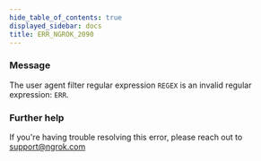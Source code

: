 ```yaml
---
hide_table_of_contents: true
displayed_sidebar: docs
title: ERR_NGROK_2090
---
```




### Message

The user agent filter regular expression `REGEX` is an invalid regular expression: `ERR`.

<ErrorDetails error="err_ngrok_2090" />

### Further help

If you're having trouble resolving this error, please reach out to [support@ngrok.com](mailto:support@ngrok.com?subject=Help%20with%20ERR_NGROK_2090)
